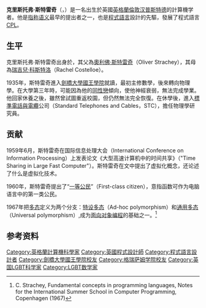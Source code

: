 '''克里斯托弗·斯特雷奇'''（{{lang-en|'''Christopher Strachey'''}}，{{bd|1916年||1975年||catIdx=Strachey, Christopher}}）是一名出生於英國[[英格蘭|英格蘭]][[倫敦|倫敦]][[汉普斯特德|汉普斯特德]]的計算機学者。他是[[指称语义|指称语义]]最早的提出者之一，也是[[程式語言|程式語言]]設計的先驅，發展了程式語言[[CPL_(程式語言)|CPL]]。

==生平==
克里斯托弗·斯特雷奇出身於{{link-en|斯特雷奇家族|Strachey family}}，其父為[[奧利佛·斯特雷奇|奧利佛·斯特雷奇]]（Oliver Strachey），其母為[[瑞吉兒·科斯特洛|瑞吉兒·科斯特洛]]（Rachel Costelloe）。

1935年，斯特雷奇進入[[劍橋大學國王學院|劍橋大學國王學院]]就讀，最初主修數學，後來轉向物理學。在大學第三年時，可能因為他的[[同性戀|同性戀]]傾向，使他神經衰弱，無法完成學業。他回家休養之後，雖然曾試圖重返校園，但仍然無法完全恢復。在休學後，進入[[標準電話與電纜|標準電話與電纜]]公司（Standard Telephones and Cables，STC），擔任物理學研究員。

==贡献==
1959年6月，斯特雷奇在国际信息处理大会（International Conference on Information Processing）上发表论文《大型高速计算机中的时间共享》（"Time Sharing in Large Fast Computer"）。斯特雷奇在文中提出了虚拟化概念，还论述了什么是虚拟化技术。

1960年，斯特雷奇提出了“[[一等公民|一等公民]]”（First-class citizen），意指函数可作为电脑语言中的第一类公民。

1967年把[[多态|多态]]定义为两个分支：[[特设多态|特设多态]]（Ad-hoc polymorphism）和[[参数多态|通用多态]]（Universal polymorphism）,成为[[面向对象编程|面向对象编程]]的基础之一。<ref>C. Strachey, Fundamental concepts in programming languages, Notes for the International Summer School in Computer Programming, Copenhagen (1967)</ref>

==参考资料==
{{Reflist}}

{{Authority control}}

{{DEFAULTSORT:Strachey, Christopher}}
[[Category:英格蘭計算機科學家|Category:英格蘭計算機科學家]]
[[Category:英國程式設計師|Category:英國程式設計師]]
[[Category:程式語言設計者|Category:程式語言設計者]]
[[Category:劍橋大學國王學院校友|Category:劍橋大學國王學院校友]]
[[Category:格瑞萨姆学院校友|Category:格瑞萨姆学院校友]]
[[Category:英国LGBT科学家|Category:英国LGBT科学家]]
[[Category:LGBT数学家|Category:LGBT数学家]]